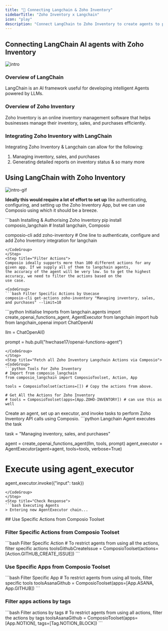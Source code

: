 ```yaml
---
title: "🚀 Connecting Langchain & Zoho Inventory"
sidebarTitle: "Zoho Inventory x Langchain"
icon: "play"
description: "Connect LangChain to Zoho Inventory to create agents to perform tasks using natural language"
---
```


## Connecting LangChain AI agents with Zoho Inventory
![intro](/media/intro.jpg)

### Overview of LangChain

LangChain is an AI framework useful for developing intelligent Agents powered by LLMs.

### Overview of Zoho Inventory

Zoho Inventory is an online inventory management software that helps businesses manage their inventory, sales, and purchases efficiently.

### Integrating Zoho Inventory with LangChain

Integrating Zoho Inventory & Langchain can allow for the following:

1. Managing inventory, sales, and purchases
2. Generating detailed reports on inventory status
& so many more

## Using LangChain with Zoho Inventory
![intro-gif](/media/intro.gif)
<Steps>
<Step title="Setting Up the Environment">

**Ideally this would require a lot of effort to set up** like authenticating, configuring, and setting up the Zoho Inventory App, but we can use Composio using which it should be a breeze.

<CodeGroup>
```bash Installing & Authorising Zoho Inventory
pip install composio_langchain # Install langchain, Composio 

composio-cli add zoho-inventory # One line to authenticate, configure and add Zoho Inventory integration for langchain
```
</CodeGroup>
</Step>
<Step title="Filter Actions">
Composio ideally supports more than 100 different actions for any given app. If we supply all of them to langchain agents, 
the accuracy of the agent will be very low. So to get the highest accuracy, we need to filter the actions based on the 
use case.

<CodeGroup>
```bash Filter Specific Actions by Usecase
composio-cli get-actions zoho-inventory "Managing inventory, sales, and purchases" --limit=10
```
</CodeGroup>

</Step>
<Step title="Import Base Packages">

<CodeGroup>
```python Initialise Imports
from langchain.agents import create_openai_functions_agent, AgentExecutor
from langchain import hub
from langchain_openai import ChatOpenAI


llm = ChatOpenAI()

prompt = hub.pull("hwchase17/openai-functions-agent")
```
</CodeGroup>
</Step>
<Step title="Fetch all Zoho Inventory Langchain Actions via Composio">
<CodeGroup>
```python Tools For Zoho Inventory
# Import from composio_langchain
from composio_langchain import ComposioToolset, Action, App

tools = ComposioToolset(actions=[]) # Copy the actions from above. 

# Get All the Actions for Zoho Inventory
# tools = ComposioToolset(apps=[App.ZOHO-INVENTORY]) # can use this as well
```
</CodeGroup>
</Step>
<Step title="Execute the Agent">
Create an agent, set up an executor, and invoke tasks to perform Zoho Inventory API calls using Composio. 
<CodeGroup>
```python Langchain Agent executes the task

task = "Managing inventory, sales, and purchases"

agent = create_openai_functions_agent(llm, tools, prompt)
agent_executor = AgentExecutor(agent=agent, tools=tools, verbose=True)

# Execute using agent_executor
agent_executor.invoke({"input": task})
```
</CodeGroup>
</Step>
<Step title="Check Response">
```bash Executing Agents
> Entering new AgentExecutor chain...
```
</Step>
</Steps>
## Use Specific Actions from Composio Toolset

### Filter Specific Actions from Composio Toolset

<CodeGroup>
```bash Filter Specific Action
# To restrict agents from using all the actions, filter specific actions
toolsGithubCreateIssue = ComposioToolset(actions=[Action.GITHUB_CREATE_ISSUE])
```
</CodeGroup>

### Use Specific Apps from Composio Toolset
<CodeGroup>
```bash Filter Specific App
# To restrict agents from using all tools, filter specific tools
toolsAsanaGithub = ComposioToolset(apps=[App.ASANA, App.GITHUB])
```
</CodeGroup>

### Filter apps actions by tags 
<CodeGroup>
```bash Filter actions by tags
# To restrict agents from using all actions, filter the actions by tags
toolsAsanaGithub = ComposioToolset(apps=[App.NOTION], tags=[Tag.NOTION_BLOCK])
```
</CodeGroup>

